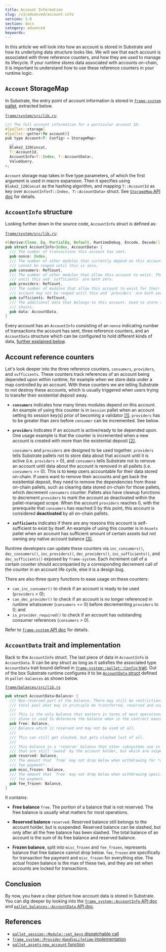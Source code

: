 ```yaml
---
title: Account Information
slug: /v3/advanced/account-info
version: 3.0 
section: docs
category: advanced
keywords:
---
```


In this article we will look into how an account is stored in Substrate and how its underlying data
structure looks like. We will see that each account is associated with three reference counters, and
how they are used to manage its lifecycle. If your runtime stores data associated with accounts
on-chain, it is important to understand how to use these reference counters in your runtime logic.

## `Account` StorageMap

In Substrate, the entry point of account information is stored in
[`frame-system` pallet](/rustdocs/latest/frame_system),
extracted below.

[`frame/system/src/lib.rs`](/rustdocs/latest/src/frame_system/lib.rs.html#530):

```rust
/// The full account information for a particular account ID.
#[pallet::storage]
#[pallet::getter(fn account)]
pub type Account<T: Config> = StorageMap<
  _,
  Blake2_128Concat,
  T::AccountId,
  AccountInfo<T::Index, T::AccountData>,
  ValueQuery,
>;
```

`Account` storage map takes in five type parameters, of which the first argument is used in macro
expansion. Then it specifies using `Blake2_128Concat` as the hashing algorithm, and mapping
`T::AccountId` as key over `AccountInfo<T::Index, T::AccountData>` struct. See
[`StorageMap` API doc](/rustdocs/latest/frame_support/storage/types/struct.StorageMap.html#impl)
for details.

## `AccountInfo` structure

Looking further down in the source code, `AccountInfo` struct is defined as:

[`frame/system/src/lib.rs`](/rustdocs/latest/src/frame_system/lib.rs.html#788-803):

```rust
#[derive(Clone, Eq, PartialEq, Default, RuntimeDebug, Encode, Decode)]
pub struct AccountInfo<Index, AccountData> {
  /// The number of transactions this account has sent.
  pub nonce: Index,
  /// The number of other modules that currently depend on this account's existence. The account
  /// cannot be reaped until this is zero.
  pub consumers: RefCount,
  /// The number of other modules that allow this account to exist. The account may not be reaped
  /// until this and `sufficients` are both zero.
  pub providers: RefCount,
  /// The number of modules that allow this account to exist for their own purposes only. The
  /// account may not be reaped until this and `providers` are both zero.
  pub sufficients: RefCount,
  /// The additional data that belongs to this account. Used to store the balance(s) in a lot of
  /// chains.
  pub data: AccountData,
}
```

Every account has an `AccountInfo` consisting of an `nonce` indicating number of transactions the
account has sent, three reference counters, and an `AccountData` structure which can be configured
to hold different kinds of data, [further explained below](#accountdata-trait-and-implementation).

## Account reference counters

Let's look deeper into the three reference counters, `consumers`, `providers`, and `sufficients`.
These counters track references of an account being depended upon within runtime, for example when
we store data under a map controlled by an account. With these counters we are telling Substrate to
not destroy these accounts, which is usually triggered when users trying to transfer their
existential deposit away.

- **`consumers`** indicates how many times modules depend on this account. An example of using this
  counter is in `Session` pallet when an account setting its session key(s) prior of becoming a
  validator [[1]](#ref-session-set-keys). `providers` has to be greater than zero before `consumer`
  can be incremented. See below.

- **`providers`** indicates if an account is active/ready to be depended upon. One usage example
  is that the counter is incremented when a new account is created with more than the existential
  deposit [[2]](#ref-system-created).

  `consumers` and `providers` are designed to be used together. `providers` tells Substrate pallets
  not to store data about that account until it is active (i.e. `providers` > 0), and `consumers`
  tells Substrate not to remove an account until data about the account is removed in all pallets
  (i.e. `consumers` == 0). This is to keep users accountable for their data stored on-chain. If
  users want to remove their accounts and get back the exisitential deposit, they need to remove
  the dependencies from those on-chain pallets, such as clearing data stored on-chain for those
  pallets, which decrement `consumers` counter. Pallets also have cleanup functions to decrement
  `providers` to mark the account as deactivated within the pallet-managed scope. When the account
  `providers` reaches 0, with the prerequsite that `consumers` has reached 0 by this point, this
  account is considered **deactivated** by all on-chain pallets.

- **`sufficients`** indicates if there are any reasons this account is self-sufficient to exist by
  itself. An example of using this counter is in `Assets` pallet when an account has sufficient amount
  of certain assets but not owning any native account balance [[3]](#ref-assets-new-account).

Runtime developers can update these counters via `inc_consumers()`, `dec_consumers()`,
`inc_providers()`, `dec_providers()`, `inc_sufficients()`, and `dec_sufficients()` exposed by
`frame-system`. Each increment call of a certain counter should accompanied by a corresponding decrement call of the counter in an account life cycle, else it is a design bug.

There are also three query functions to ease usage on these counters:

- `can_inc_consumer()` to check if an account is ready to be used (`providers` > 0);
- `can_dec_provider()` to check if an account is no longer referenced in runtime whatsoever
  (`consumers` == 0) before decrementing `providers` to 0; and
- `is_provider_required()` to check if an account has outstanding consumer references
  (`consumers` > 0).

Refer to [`frame-system` API doc](/rustdocs/latest/frame_system/pallet/struct.Pallet.html#impl-11)
for details.

## `AccountData` trait and implementation

Back to the `AccountInfo` struct. The last piece of data in `AccountInfo` is `AccountData`. It can be any struct as long as it satisfies the associated type `AccountData` trait bound defined in [`frame-system::pallet::Config` trait](/rustdocs/latest/frame_system/pallet/trait.Config.html#associatedtype.AccountData). Out of the box Substrate runtime configures it to be [`AccountData` struct](/rustdocs/latest/pallet_balances/struct.AccountData.html) defined in `pallet-balances` as shown below.

[`frame/balances/src/lib.rs`](/rustdocs/latest/src/pallet_balances/lib.rs.html#566-586)

```rust
pub struct AccountData<Balance> {
  /// Non-reserved part of the balance. There may still be restrictions on this, but it is the
  /// total pool what may in principle be transferred, reserved and used for tipping.
  ///
  /// This is the only balance that matters in terms of most operations on tokens. It
  /// alone is used to determine the balance when in the contract execution environment.
  pub free: Balance,
  /// Balance which is reserved and may not be used at all.
  ///
  /// This can still get slashed, but gets slashed last of all.
  ///
  /// This balance is a 'reserve' balance that other subsystems use in order to set aside tokens
  /// that are still 'owned' by the account holder, but which are suspendable.
  pub reserved: Balance,
  /// The amount that `free` may not drop below when withdrawing for *anything except transaction
  /// fee payment*.
  pub misc_frozen: Balance,
  /// The amount that `free` may not drop below when withdrawing specifically for transaction
  /// fee payment.
  pub fee_frozen: Balance,
}
```

It contains:

- **Free balance** `free`. The portion of a balance that is not reserved. The free balance is
  usually what matters for most operations.

- **Reserved balance** `reserved`. Reserved balance still belongs to the account holder, but is
  suspended. Reserved balance can be slashed, but only after all the free balance has been slashed.
  The total balance of an account is the sum of its free balance and reserved balance.

- **Frozen balance**, split into `misc_frozen` and `fee_frozen`, represents balance that free
  balance cannot drop below. `fee_frozen` are specifically for transaction fee payment and
  `misc_frozen` for everything else. The actual frozen balance is the max of these two, and they are
  set when accounts are locked for transactions.

## Conclusion

By now, you have a clear picture how account data is stored in Substrate. You can dig deeper by
looking into the [`frame_system::AccountInfo` API doc](/rustdocs/latest/frame_system/struct.AccountInfo.html)
and [`pallet_balances::AccountData` API doc](/rustdocs/latest/pallet_balances/struct.AccountData.html).

## References

- [`pallet_session::Module::set_keys` dispatchable call](/rustdocs/latest/src/pallet_session/lib.rs.html#508-571)
- [`frame_system::Provider` `HandleLifetime` implementation](/rustdocs/latest/src/frame_system/lib.rs.html#1549-1561)
- [`pallet_assets` `new_account` function](/rustdocs/latest/src/pallet_assets/functions.rs.html#46-61)
